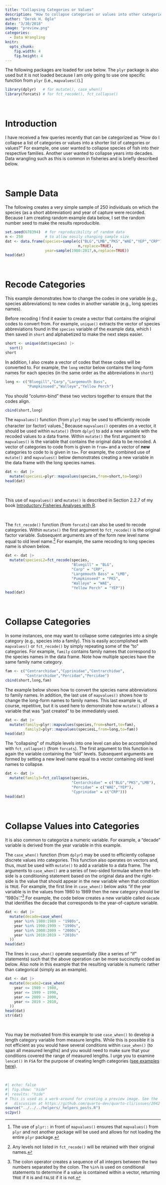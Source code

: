 ```yaml
---
title: "Collapsing Categories or Values"
description: "How to collapse categories or values into other categories"
author: "Derek H. Ogle"
date: "3/30/2018"
image: "preview.png"
categories:
  - Data Wrangling
knitr: 
  opts_chunk: 
    fig.width: 4
    fig.height: 4
---
```


:::{.callout-note}
The following packages are loaded for use below. The `plyr` package is also used but it is not loaded because  I am only going to use one specific function from `plyr` (i.e., `mapvalues()`).]
:::

```r
library(dplyr)   # for mutate(), case_when()
library(forcats) # for fct_recode(), fct_collapse()
```

&nbsp;

# Introduction
I have received a few queries recently that can be categorized as "How do I collapse a list of categories or values into a shorter list of categories or values?" For example, one user wanted to collapse species of fish into their respective families. Another user wanted to collapse years into decades. Data wrangling such as this is common in fisheries and is briefly described below.

&nbsp;

# Sample Data
The following creates a very simple sample of 250 individuals on which the species (as a short abbreviation) and year of capture were recorded. Because I am creating random example data below, I set the random number seed to make the results reproducible.

```r
set.seed(678394)  # for reproducibility of random data
n <- 250          # to allow easily changing sample size
dat <- data.frame(species=sample(c("BLG","LMB","PKS","WAE","YEP","CRP"),
                                 n,replace=TRUE),
                  year=sample(1980:2017,n,replace=TRUE))
head(dat)
```

&nbsp;

# Recode Categories
This example demonstrates how to change the codes in one variable (e.g., species abbreviations) to new codes in another variable (e.g., long species names).

Before recoding I find it easier to create a vector that contains the original codes to convert from. For example, `unique()` extracts the vector of species abbreviations found in the `species` variable of the example data, which I then saved in `short` and alphabetized to make the next steps easier.

```r
short <- unique(dat$species) |>
  sort()
short
```

In addition, I also create a vector of codes that these codes will be converted to. For example, the `long` vector below contains the long-form names for each species (in the same order as the abbreviations in `short`)

```r
long <- c("Bluegill","Carp","Largemouth Bass",
          "Pumpkinseed","Walleye","Yellow Perch")
```

You should "column-bind" these two vectors together to ensure that the codes align.

```r
cbind(short,long)
```

The `mapvalues()` function (from `plyr`) may be used to efficiently recode character (or factor) values.^[The use of `plyr::` in front of `mapvalues()` ensures that `mapvalues()` from `plyr` and not another package will be used and allows for not loading the entire `plyr` package.] Because `mapvalues()` operates on a vector, it should be used within `mutate()` (from `dplyr`) to add a new variable with the recoded values to a data frame. Within `mutate()` the first argument to `mapvalues()` is the variable that contains the original data to be recoded. A vector of categories to code from is given in `from=` and a vector of **new** categories to code to is given in `to=`. For example, the combined use of `mutate()` and `mapvalues()` below demonstrates creating a new variable in the data frame with the long species names.

```r
dat <- dat |>
  mutate(speciesL=plyr::mapvalues(species,from=short,to=long))
head(dat)
```

&nbsp;

:::{.callout-information}
This use of `mapvalues()` and `mutate()` is described in Section 2.2.7 of my book [Introductory Fisheries Analyses with R](http://derekogle.com/IFAR/).
:::

&nbsp;

The `fct_recode()` function (from `forcats`) can also be used to recode categories. Within `mutate()` the first argument to `fct_recode()` is the original factor variable. Subsequent arguments are of the form new level name equal to old level name.^[Any levels not listed in `fct_recode()` will be retained with their original names.] For example, the same recoding to long species name is shown below.

```r
dat <- dat |>
  mutate(speciesL2=fct_recode(species,
                              "Bluegill" = "BLG",
                              "Carp" = "CRP",
                              "Largemouth Bass" = "LMB",
                              "Pumpkinseed" = "PKS",
                              "Walleye" = "WAE",
                              "Yellow Perch" = "YEP"))
head(dat)
```

&nbsp;

# Collapse Categories
In some instances, one may want to collapse some categories into a single category (e.g., species into a family). This is easily accomplished with `mapvalues()` or `fct_recode()` by simply repeating some of the "to" categories. For example, `family` contains family names that correspond to the species names in the data frame. Note how multiple species have the same family name category.

```r
fam <- c("Centrarchidae","Cyprinidae","Centrarchidae",
         "Centrarchidae","Percidae","Percidae")
cbind(short,long,fam)
```

The example below shows how to convert the species name abbreviations to family names. In addition, the last use of `mapvalues()` shows how to change the long-form names to family names. This last example is, of course, repetitive, but it is used here to demonstrate how `mutate()` allows a variable that was "just created" to be immediately used.

```r
dat <- dat |>
  mutate(family=plyr::mapvalues(species,from=short,to=fam),
         family2=plyr::mapvalues(speciesL,from=long,to=fam))
head(dat)
```

The “collapsing” of multiple levels into one level can also be accomplished with `fct_collapse()` (from `forcats`). The first argument to this function is again the variable containing the “old” levels. Subsequent arguments are formed by setting a new level name equal to a vector containing old level names to collapse.

```r
dat <- dat |>
  mutate(family3=fct_collapse(species,
                              "Centarchidae" = c("BLG","PKS","LMB"),
                              "Percidae" = c("WAE","YEP"),
                              "Cyprinidae" = c("CRP")))
head(dat)
```

&nbsp;

# Collapse Values into Categories
It is also common to categorize a numeric variable. For example, a "decade" variable is derived from the year variable in this example.

The `case_when()` function (from `dplyr`) may be used to efficiently collapse discrete values into categories. This function also operates on vectors and, thus, must be used with `mutate()` to add a variable to a data frame. The arguments to `case_when()` are a series of two-sided formulae where the left-side is a conditioning statement based on the original data and the right-side is the value that should appear in the new variable when that condition is `TRUE`. For example, the first line in `case_when()` below asks "if the year variable is in the values from 1980 to 1989 then the new category should be '1980s'."^[The colon operator creates a sequence of all integers between the two numbers separated by the colon. The `%in%` is used on conditional statements to determine if a value is contained within a vector, returning `TRUE` if it is and `FALSE` if it is not.] For example, the code below creates a new variable called `decade` that identifies the decade that corresponds to the year-of-capture variable.

```r
dat <- dat |>
  mutate(decade=case_when(
    year %in% 1980:1989 ~ "1980s",
    year %in% 1990:1999 ~ "1990s",
    year %in% 2000:2009 ~ "2000s",
    year %in% 2010:2019 ~ "2010s"
  ))
head(dat)
```

The lines in `case_when()` operate sequentially (like a series of "if" statements) such that the above operation can be more succinctly coded as below. Also note in this example that the resulting variable is numeric rather than categorical (simply as an example).

```r
dat <- dat |>
  mutate(decade2=case_when(
    year <= 1989 ~ 1980,
    year <= 1999 ~ 1990,
    year <= 2009 ~ 2000,
    year <= 2019 ~ 2010,
  ))
head(dat)
str(dat)
```

&nbsp;

:::{.callout-warning}
You may be motivated from this example to use `case_when()` to develop a length category variable from measure lengths. While this is possible it is not efficient as you would have several conditions within `case_when()` (to span all measured lengths) and you would need to make sure that your conditions covered the range of measured lengths. I urge you to examine `lencat()` in `FSA` for the purpose of creating length categories ([see examples here](https://fishr-core-team.github.io/FSA/reference/lencat.html)).
:::

&nbsp;

```r
#| echo: false
#| fig.show: "hide"
#| results: "hide"
# This is used as a work-around for creating a preview image. See the
#   discussion at https://github.com/quarto-dev/quarto-cli/issues/2042
source("../../../helpers/_helpers_posts.R")
sc2pv()
```
